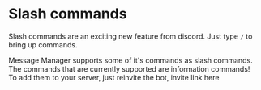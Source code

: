 
# Slash commands

Slash commands are an exciting new feature from discord. Just type `/` to bring up commands.

Message Manager supports some of it's commands as slash commands.  
The commands that are currently supported are information commands!  
To add them to your server, just reinvite the bot, <Anchor href="/invite">invite link here</Anchor>
